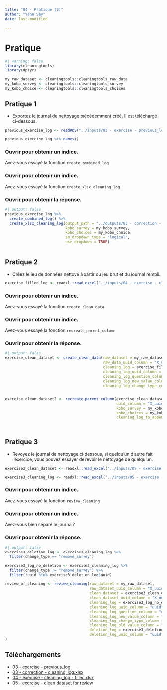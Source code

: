 ```yaml
---
title: "04 - Pratique (2)"
author: "Yann Say"
date: last-modified

---
```


# Pratique
```r
#| warning: false
library(cleaningtools)
library(dplyr)

my_raw_dataset <- cleaningtools::cleaningtools_raw_data
my_kobo_survey <- cleaningtools::cleaningtools_survey
my_kobo_choice <- cleaningtools::cleaningtools_choices
```

## Pratique 1

- Exportez le journal de nettoyage précédemment créé. Il est téléchargé ci-dessous.
```r
previous_exercise_log <- readRDS("../inputs/03 - exercise - previous_log.RDS")

previous_exercise_log %>% names()
```


::: {.callout-note collapse="true" appearance="minimal"}
### Ouvrir pour obtenir un indice.

Avez-vous essayé la fonction `create_combined_log`
:::

::: {.callout-note collapse="true" appearance="minimal"}
### Ouvrir pour obtenir un indice.

Avez-vous essayé la fonction `create_xlsx_cleaning_log`
:::

::: {.callout-tip collapse="true" appearance="minimal"}
### Ouvrir pour obtenir la réponse.

```r
#| output: false
previous_exercise_log %>% 
  create_combined_log() %>%
  create_xlsx_cleaning_log(output_path = "../outputs/03 - correction - cleaning_log.xlsx", 
                           kobo_survey = my_kobo_survey,
                           kobo_choices = my_kobo_choice,
                           sm_dropdown_type = "logical",
                           use_dropdown = TRUE)
  
```
:::

## Pratique 2

- Créez le jeu de données nettoyé à partir du jeu brut et du journal rempli.

```r
exercise_filled_log <- readxl::read_excel("../inputs/04 - exercise - cleaning_log - filled.xlsx", sheet = "cleaning_log")
```

::: {.callout-note collapse="true" appearance="minimal"}
### Ouvrir pour obtenir un indice.

Avez-vous essayé la fonction `create_clean_data`
:::

::: {.callout-note collapse="true" appearance="minimal"}
### Ouvrir pour obtenir un indice.

Avez-vous essayé la fonction `recreate_parent_column`
:::

::: {.callout-tip collapse="true" appearance="minimal"}
### Ouvrir pour obtenir la réponse.

```r
#| output: false
exercise_clean_dataset <- create_clean_data(raw_dataset = my_raw_dataset,
                                            raw_data_uuid_column = "X_uuid",
                                            cleaning_log = exercise_filled_log, 
                                            cleaning_log_uuid_column = "uuid",
                                            cleaning_log_question_column = "question",
                                            cleaning_log_new_value_column = "new_value",
                                            cleaning_log_change_type_column = "change_type")


exercise_clean_dataset2 <- recreate_parent_column(exercise_clean_dataset,
                                                  uuid_column = "X_uuid", 
                                                  kobo_survey = my_kobo_survey,
                                                  kobo_choices = my_kobo_choice,
                                                  cleaning_log_to_append = exercise_filled_log)

  
```
:::

## Pratique 3

- Revoyez le journal de nettoyage ci-dessous, si quelqu'un d'autre fait l'exercice, vous pouvez essayer de revoir le nettoyage de quelqu'un.

```r
exercise3_clean_dataset <- readxl::read_excel("../inputs/05 - exercise - clean dataset for review.xlsx")

exercise3_cleaning_log <- readxl::read_excel("../inputs/05 - exercise - clean dataset for review.xlsx", sheet = 2)

```

::: {.callout-note collapse="true" appearance="minimal"}
### Ouvrir pour obtenir un indice.

Avez-vous essayé la fonction `review_cleaning`
:::

::: {.callout-note collapse="true" appearance="minimal"}
### Ouvrir pour obtenir un indice.

Avez-vous bien séparé le journal?
:::

::: {.callout-tip collapse="true" appearance="minimal"}
### Ouvrir pour obtenir la réponse.

```r
#| output: false
exercise3_deletion_log <- exercise3_cleaning_log %>% 
  filter(change_type == "remove_survey")

exercise3_log_no_deletion <- exercise3_cleaning_log %>% 
  filter(change_type != "remove_survey") %>% 
  filter(!uuid %in% exercise3_deletion_log$uuid)

review_of_cleaning <- review_cleaning(raw_dataset = my_raw_dataset,
                                      raw_dataset_uuid_column = "X_uuid", 
                                      clean_dataset = exercise3_clean_dataset,
                                      clean_dataset_uuid_column = "X_uuid",
                                      cleaning_log = exercise3_log_no_deletion, 
                                      cleaning_log_uuid_column = "uuid",
                                      cleaning_log_question_column = "question",
                                      cleaning_log_new_value_column = "new_value",
                                      cleaning_log_change_type_column = "change_type", 
                                      cleaning_log_old_value_column = "old_value", 
                                      deletion_log = exercise3_deletion_log, 
                                      deletion_log_uuid_column = "uuid"
)
```

:::

## Téléchargements

- [03 - exercise - previous_log](../inputs/03 - exercise - previous_log.RDS)
- [03 - correction - cleaning_log.xlsx](../outputs/03 - correction - cleaning_log.xlsx)
- [04 - exercise - cleaning_log - filled.xlsx](../inputs/04 - exercise - cleaning_log - filled.xlsx)
- [05 - exercise - clean dataset for review](../inputs/05 - exercise - clean dataset for review.xlsx)
